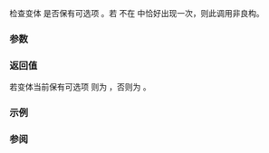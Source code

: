 {{cpp/title|holds_alternative}}
{{cpp/utility/variant/navbar}}
{{dcl begin}}
{{dcl header|variant}}
{{dcl|since=c++17|
template&lt; class T, class... Types &gt;
constexpr bool holds_alternative( const std::variant&lt;Types...&gt;&amp; v ) noexcept;
}}
{{dcl end}}

检查变体 {{c|v}} 是否保有可选项 {{tt|T}}。若 {{tt|T}} 不在 {{tt|Types...}} 中恰好出现一次，则此调用非良构。

===参数===
{{par begin}}
{{par|v|要检验的变体}}
{{par end}}

===返回值===
若变体当前保有可选项 {{tt|T}} 则为 {{c|true}}，否则为 {{c|false}}。

===示例===
{{example
|code=
#include &lt;iostream&gt;
#include &lt;string&gt;
#include &lt;variant&gt;

int main()
{
    std::variant&lt;int, std::string&gt; v = "abc";
    assert(not std::holds_alternative&lt;int&gt;(v));
    assert(std::holds_alternative&lt;std::string&gt;(v));
}
}}

===参阅===
{{dsc begin}}
{{dsc inc|cpp/utility/variant/dsc index}}
{{dsc inc|cpp/utility/variant/dsc get}}
{{dsc end}}

{{langlinks|en|es|ja|ru}}